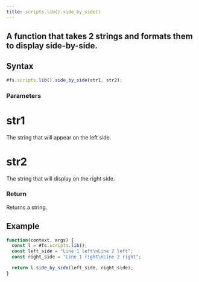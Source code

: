 ```yaml
---
title: scripts.lib().side_by_side()
---
```


## A function that takes 2 strings and formats them to display side-by-side.

## Syntax

```js
#fs.scripts.lib().side_by_side(str1, str2);
```

### Parameters

# str1

The string that will appear on the left side.

# str2

The string that will display on the right side.

### Return

Returns a string.

## Example

```js
function(context, args) {
  const l = #fs.scripts.lib();
  const left_side = "Line 1 left\nLine 2 left";
  const right_side = "Line 1 right\nLine 2 right";

  return l.side_by_side(left_side, right_side);
}
```

